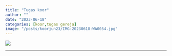 ```yaml
---
title: "Tugas koor"
author: ""
date: "2023-06-18"
categories: [koor,tugas gereja]
image: "/posts/koorjun23/IMG-20230618-WA0054.jpg"
---
```


![](/posts/koorjun23/IMG-20230618-WA0054.jpg)

------------------------------------------------------------------------
